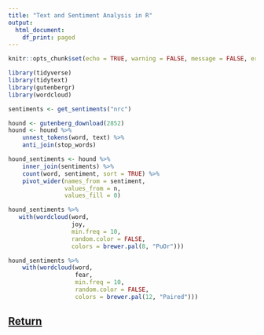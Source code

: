```yaml
---
title: "Text and Sentiment Analysis in R"
output:
  html_document:
    df_print: paged
---
```


```r
knitr::opts_chunk$set(echo = TRUE, warning = FALSE, message = FALSE, error = FALSE)
```

```r
library(tidyverse)
library(tidytext)
library(gutenbergr)
library(wordcloud)

sentiments <- get_sentiments("nrc")

hound <- gutenberg_download(2852)
hound <- hound %>%
    unnest_tokens(word, text) %>%
    anti_join(stop_words)

hound_sentiments <- hound %>%
    inner_join(sentiments) %>%
    count(word, sentiment, sort = TRUE) %>%
    pivot_wider(names_from = sentiment, 
                values_from = n, 
                values_fill = 0)

hound_sentiments %>%
   with(wordcloud(word,
                  joy, 
                  min.freq = 10,
                  random.color = FALSE,
                  colors = brewer.pal(8, "PuOr")))

hound_sentiments %>%
    with(wordcloud(word,
                   fear, 
                   min.freq = 10,
                   random.color = FALSE,
                   colors = brewer.pal(12, "Paired")))
```

## [Return](wordclouds.html)

